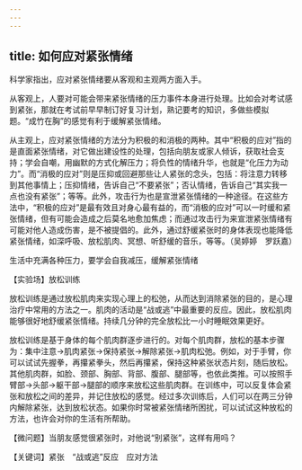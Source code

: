 ```yaml
---
---
---
```

title: 如何应对紧张情绪
---




科学家指出，应对紧张情绪要从客观和主观两方面入手。

从客观上，人要对可能会带来紧张情绪的压力事件本身进行处理。比如会对考试感到紧张，那就在考试前早早制订好复习计划，熟记要考的知识，多做些模拟题。“成竹在胸”的感觉有利于缓解紧张情绪。

从主观上，应对紧张情绪的方法分为积极的和消极的两种。其中“积极的应对”指的是直面紧张情绪，对它做出建设性的处理，包括向朋友或家人倾诉，获取社会支持；学会自嘲，用幽默的方式化解压力；将负性的情绪升华，也就是“化压力为动力”。而“消极的应对”则是压抑或回避那些让人紧张的念头，包括：将注意力转移到其他事情上；压抑情绪，告诉自己“不要紧张”；否认情绪，告诉自己“其实我一点也没有紧张”；等等。此外，攻击行为也是宣泄紧张情绪的一种途径。在这些方法中，“积极的应对”是最有效且对身心最有益的，而“消极的应对”可以一时缓和紧张情绪，但有可能会造成之后莫名地愈加焦虑；而通过攻击行为来宣泄紧张情绪有可能对他人造成伤害，是不被提倡的。此外，通过舒缓紧张时的身体表现也能降低紧张情绪，如深呼吸、放松肌肉、冥想、听舒缓的音乐，等等。（吴婷婷　罗跃嘉）

生活中充满各种压力，要学会自我减压，缓解紧张情绪





【实验场】放松训练



放松训练是通过放松肌肉来实现心理上的松弛，从而达到消除紧张的目的，是心理治疗中常用的方法之一。肌肉的活动是“战或逃”中最重要的反应。因此，放松肌肉能够很好地舒缓紧张情绪。持续几分钟的完全放松比一小时睡眠效果更好。

放松训练是基于身体的每个肌肉群逐步进行的。对每个肌肉群，放松的基本步骤为：集中注意→肌肉紧张→保持紧张→解除紧张→肌肉松弛。例如，对于手臂，你可以试试先握拳，再攥紧拳头，然后再攥紧，保持这种紧张状态片刻，随后放松。其他肌肉群，如脸、颈部、胸部、背部、腹部、腿部等，也依此类推。可以按照手臂部→头部→躯干部→腿部的顺序来放松这些肌肉群。在训练中，可以反复体会紧张和放松之间的差异，并记住放松的感觉。经过多次训练后，人们可以在两三分钟内解除紧张，达到放松状态。如果你时常被紧张情绪所困扰，可以试试这种放松的方法，也许会对你的生活有所帮助。

【微问题】当朋友感觉很紧张时，对他说“别紧张”，这样有用吗？

【关键词】紧张　“战或逃”反应　应对方法